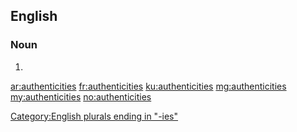 ==English==

===Noun===
{{head|en|plural}}

# {{plural of|authenticity|lang=en|nocat=1}}

[[Category:English plurals ending in "-ies"]]

[[ar:authenticities]]
[[fr:authenticities]]
[[ku:authenticities]]
[[mg:authenticities]]
[[my:authenticities]]
[[no:authenticities]]